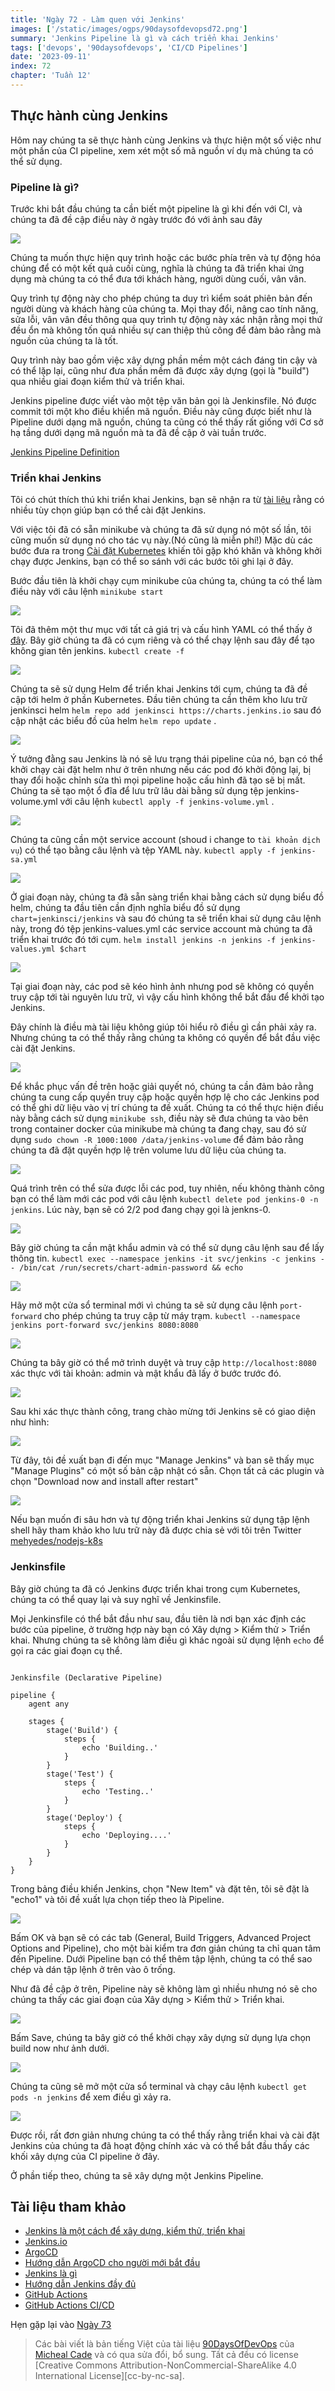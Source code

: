```yaml
---
title: 'Ngày 72 - Làm quen với Jenkins'
images: ['/static/images/ogps/90daysofdevopsd72.png']
summary: 'Jenkins Pipeline là gì và cách triển khai Jenkins'
tags: ['devops', '90daysofdevops', 'CI/CD Pipelines']
date: '2023-09-11'
index: 72
chapter: 'Tuần 12'
---
```


<TOCInline toc={props.toc} asDisclosure />

## Thực hành cùng Jenkins

Hôm nay chúng ta sẽ thực hành cùng Jenkins và thực hiện một số việc như một phần của CI pipeline, xem xét một số mã nguồn ví dụ mà chúng ta có thể sử dụng.

### Pipeline là gì?

Trước khi bắt đầu chúng ta cần biết một pipeline là gì khi đến với CI, và chúng ta đã đề cập điều này ở ngày trước đó với ảnh sau đây

![](/static/images/assets/Day71_CICD4.png)

Chúng ta muốn thực hiện quy trình hoặc các bước phía trên và tự động hóa chúng để có một kết quả cuối cùng, nghĩa là chúng ta đã triển khai ứng dụng mà chúng ta có thể đưa tới khách hàng, người dùng cuối, vân vân.

Quy trình tự động này cho phép chúng ta duy trì kiểm soát phiên bản đến người dùng và khách hàng của chúng ta. Mọi thay đổi, nâng cao tính năng, sửa lỗi, vân vân đều thông qua quy trình tự động này xác nhận rằng mọi thứ đều ổn mà không tốn quá nhiều sự can thiệp thủ công để đảm bảo rằng mà nguồn của chúng ta là tốt.

Quy trình này bao gồm việc xây dựng phần mềm một cách đáng tin cậy và có thể lặp lại, cũng như đưa phần mềm đã được xây dựng (gọi là "build") qua nhiều giai đoạn kiểm thử và triển khai.

Jenkins pipeline được viết vào một tệp văn bản gọi là Jenkinsfile. Nó được commit tới một kho điều khiển mã nguồn. Điều này cũng được biết như là Pipeline dưới dạng mã nguồn, chúng ta cũng có thể thấy rất giống với Cơ sở hạ tầng dưới dạng mã nguồn mà ta đã đề cập ở vài tuần trước.

[Jenkins Pipeline Definition](https://www.jenkins.io/doc/book/pipeline/#ji-toolbar)

### Triển khai Jenkins

Tôi có chút thích thú khi triển khai Jenkins, bạn sẽ nhận ra từ [tài liệu](https://www.jenkins.io/doc/book/installing/) rằng có nhiều tùy chọn giúp bạn có thể cài đặt Jenkins.

Với việc tôi đã có sẵn minikube và chúng ta đã sử dụng nó một số lần, tôi cũng muốn sử dụng nó cho tác vụ này.(Nó cũng là miễn phí!) Mặc dù các bước đưa ra trong [Cài đặt Kubernetes](https://www.jenkins.io/doc/book/installing/kubernetes/) khiến tôi gặp khó khăn và không khởi chạy được Jenkins, bạn có thể so sánh với các bước tôi ghi lại ở đây.

Bước đầu tiên là khởi chạy cụm minikube của chúng ta, chúng ta có thể làm điều này với câu lệnh `minikube start`

![](/static/images/assets/Day72_CICD1.png)

Tôi đã thêm một thư mục với tất cả giá trị và cấu hình YAML có thể thấy ở [đây](https://github.com/vntechies/90DaysOfDevOps/tree/main/2022/es/Days/CICD/Jenkins). Bây giờ chúng ta đã có cụm riêng và có thể chạy lệnh sau đây để tạo không gian tên jenkins. `kubectl create -f`

![](/static/images/assets/Day72_CICD2.png)

Chúng ta sẽ sử dụng Helm để triển khai Jenkins tới cụm, chúng ta đã đề cập tới helm ở phần Kubernetes. Đầu tiên chúng ta cần thêm kho lưu trữ jenkinsci helm `helm repo add jenkinsci https://charts.jenkins.io` sau đó cập nhật các biểu đồ của helm `helm repo update` .

![](/static/images/assets/Day72_CICD3.png)

Ý tưởng đằng sau Jenkins là nó sẽ lưu trạng thái pipeline của nó, bạn có thể khởi chạy cài đặt helm như ở trên nhưng nếu các pod đó khởi động lại, bị thay đổi hoặc chỉnh sửa thì mọi pipeline hoặc cấu hình đã tạo sẽ bị mất. Chúng ta sẽ tạo một ổ đĩa để lưu trữ lâu dài bằng sử dụng tệp jenkins-volume.yml với câu lệnh `kubectl apply -f jenkins-volume.yml` .

![](/static/images/assets/Day72_CICD4.png)

Chúng ta cũng cần một service account (shoud i change to `tài khoản dịch vụ`) có thể tạo bằng câu lệnh và tệp YAML này. `kubectl apply -f jenkins-sa.yml`

![](/static/images/assets/Day72_CICD5.png)

Ở giai đoạn này, chúng ta đã sẵn sàng triển khai bằng cách sử dụng biểu đồ helm, chúng ta đầu tiên cần định nghĩa biểu đồ sử dụng `chart=jenkinsci/jenkins` và sau đó chúng ta sẽ triển khai sử dụng câu lệnh này, trong đó tệp jenkins-values.yml các service account mà chúng ta đã triển khai trước đó tới cụm. `helm install jenkins -n jenkins -f jenkins-values.yml $chart`

![](/static/images/assets/Day72_CICD6.png)

Tại giai đoạn này, các pod sẽ kéo hình ảnh nhưng pod sẽ không có quyền truy cập tới tài nguyên lưu trữ, vì vậy cấu hình không thể bắt đầu để khởi tạo Jenkins.

Đây chính là điều mà tài liệu không giúp tôi hiểu rõ điều gì cần phải xảy ra. Nhưng chúng ta có thể thấy rằng chúng ta không có quyền để bắt đầu việc cài đặt Jenkins.

![](/static/images/assets/Day72_CICD7.png)

Để khắc phục vấn đề trên hoặc giải quyết nó, chúng ta cần đảm bảo rằng chúng ta cung cấp quyền truy cập hoặc quyền hợp lệ cho các Jenkins pod có thể ghi dữ liệu vào vị trí chúng ta đề xuất. Chúng ta có thể thực hiện điều này bằng cách sử dụng `minikube ssh`, điều này sẽ đưa chúng ta vào bên trong container docker của minikube mà chúng ta đang chạy, sau đó sử dụng `sudo chown -R 1000:1000 /data/jenkins-volume` để đảm bảo rằng chúng ta đã đặt quyền hợp lệ trên volume lưu dữ liệu của chúng ta.

![](/static/images/assets/Day72_CICD8.png)

Quá trình trên có thể sửa được lỗi các pod, tuy nhiên, nếu không thành công bạn có thể làm mới các pod với câu lệnh `kubectl delete pod jenkins-0 -n jenkins`. Lúc này, bạn sẽ có 2/2 pod đang chạy gọi là jenkns-0.

![](/static/images/assets/Day72_CICD9.png)

Bây giờ chúng ta cần mật khẩu admin và có thể sử dụng câu lệnh sau để lấy thông tin. `kubectl exec --namespace jenkins -it svc/jenkins -c jenkins -- /bin/cat /run/secrets/chart-admin-password && echo`

![](/static/images/assets/Day72_CICD10.png)

Hãy mở một cửa sổ terminal mới vì chúng ta sẽ sử dụng câu lệnh `port-forward` cho phép chúng ta truy cập từ máy trạm. `kubectl --namespace jenkins port-forward svc/jenkins 8080:8080`

![](/static/images/assets/Day72_CICD11.png)

Chúng ta bây giờ có thể mở trình duyệt và truy cập `http://localhost:8080` xác thực với tài khoản: admin và mật khẩu đã lấy ở bước trước đó.

![](/static/images/assets/Day72_CICD12.png)

Sau khi xác thực thành công, trang chào mừng tới Jenkins sẽ có giao diện như hình:

![](/static/images/assets/Day72_CICD13.png)

Từ đây, tôi đề xuất bạn đi đến mục "Manage Jenkins" và ban sẽ thấy mục "Manage Plugins" có một số bản cập nhật có sẵn. Chọn tất cả các plugin và chọn "Download now and install after restart"

![](/static/images/assets/Day72_CICD14.png)

Nếu bạn muốn đi sâu hơn và tự động triển khai Jenkins sử dụng tập lệnh shell hãy tham khảo kho lưu trữ này đã được chia sẻ với tôi trên Twitter [mehyedes/nodejs-k8s](https://github.com/mehyedes/nodejs-k8s/blob/main/docs/automated-setup.md)

### Jenkinsfile

Bây giờ chúng ta đã có Jenkins được triển khai trong cụm Kubernetes, chúng ta có thể quay lại và suy nghĩ về Jenkinsfile.

Mọi Jenkinsfile có thể bắt đầu như sau, đầu tiên là nơi bạn xác định các bước của pipeline, ở trường hợp này bạn có Xây dựng > Kiểm thử > Triển khai. Nhưng chúng ta sẽ không làm điều gì khác ngoài sử dụng lệnh `echo` để gọi ra các giai đoạn cụ thể.

```

Jenkinsfile (Declarative Pipeline)

pipeline {
    agent any

    stages {
        stage('Build') {
            steps {
                echo 'Building..'
            }
        }
        stage('Test') {
            steps {
                echo 'Testing..'
            }
        }
        stage('Deploy') {
            steps {
                echo 'Deploying....'
            }
        }
    }
}

```

Trong bảng điều khiển Jenkins, chọn "New Item" và đặt tên, tôi sẽ đặt là "echo1" và tôi đề xuất lựa chọn tiếp theo là Pipeline.

![](/static/images/assets/Day72_CICD15.png)

Bấm OK và bạn sẽ có các tab (General, Build Triggers, Advanced Project Options and Pipeline), cho một bài kiểm tra đơn giản chúng ta chỉ quan tâm đến Pipeline. Dưới Pipeline bạn có thể thêm tập lệnh, chúng ta có thể sao chép và dán tập lệnh ở trên vào ô trống.

Như đã đề cập ở trên, Pipeline này sẽ không làm gì nhiều nhưng nó sẽ cho chúng ta thấy các giai đoạn của Xây dựng > Kiểm thử > Triển khai.

![](/static/images/assets/Day72_CICD16.png)

Bấm Save, chúng ta bây giờ có thể khởi chạy xây dựng sử dụng lựa chọn build now như ảnh dưới.

![](/static/images/assets/Day72_CICD17.png)

Chúng ta cũng sẽ mở một cửa sổ terminal và chạy câu lệnh `kubectl get pods -n jenkins` để xem điều gì xảy ra.

![](/static/images/assets/Day72_CICD18.png)

Được rồi, rất đơn giản nhưng chúng ta có thể thấy rằng triển khai và cài đặt Jenkins của chúng ta đã hoạt động chính xác và có thể bắt đầu thấy các khối xây dựng của CI pipeline ở đây.

Ở phần tiếp theo, chúng ta sẽ xây dựng một Jenkins Pipeline.

## Tài liệu tham khảo

- [Jenkins là một cách để xây dựng, kiểm thử, triển khai](https://www.youtube.com/watch?v=_MXtbjwsz3A)
- [Jenkins.io](https://www.jenkins.io/)
- [ArgoCD](https://argo-cd.readthedocs.io/en/stable/)
- [Hướng dẫn ArgoCD cho người mới bắt đầu](https://www.youtube.com/watch?v=MeU5_k9ssrs)
- [Jenkins là gì](https://www.youtube.com/watch?v=LFDrDnKPOTg)
- [Hướng dẫn Jenkins đầy đủ](https://www.youtube.com/watch?v=nCKxl7Q_20I&t=3s)
- [GitHub Actions](https://www.youtube.com/watch?v=R8_veQiYBjI)
- [GitHub Actions CI/CD](https://www.youtube.com/watch?v=mFFXuXjVgkU)

Hẹn gặp lại vào [Ngày 73](https://vntechies.dev/courses/90-ngay-devops/ngay-73-xay-dung-jenkins-pipeline)

> Các bài viết là bản tiếng Việt của tài liệu [90DaysOfDevOps](https://github.com/MichaelCade/90DaysOfDevOps/tree/main/2022/Days) của [Micheal Cade](https://twitter.com/MichaelCade1) và có qua sửa đổi, bổ sung. Tất cả đều có license [Creative Commons Attribution-NonCommercial-ShareAlike 4.0 International License][cc-by-nc-sa].
